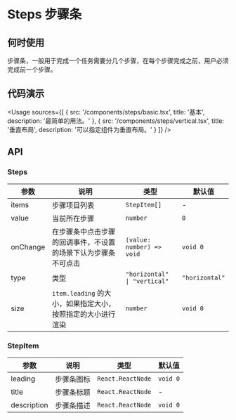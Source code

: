 
# Steps 步骤条

## 何时使用

步骤条，一般用于完成一个任务需要分几个步骤，在每个步骤完成之前，用户必须完成前一个步骤。

## 代码演示

<Usage
  sources={[
    {
      src: '/components/steps/basic.tsx',
      title: '基本',
      description: '最简单的用法。'
    },
    {
      src: '/components/steps/vertical.tsx',
      title: '垂直布局',
      description: '可以指定组件为垂直布局。'
    }
  ]}
/>

## API

### Steps

| 参数     | 说明                                                           | 类型                         | 默认值         |
| -------- | -------------------------------------------------------------- | ---------------------------- | -------------- |
| items    | 步骤项目列表                                                   | `StepItem[]`                 | -              |
| value    | 当前所在步骤                                                   | `number`                     | `0`            |
| onChange | 在步骤条中点击步骤的回调事件，不设置的场景下认为步骤条不可点击 | `(value: number) => void`    | `void 0`       |
| type     | 类型                                                           | `"horizontal" \| "vertical"` | `"horizontal"` |
| size     | `item.leading` 的大小，如果指定大小，按照指定的大小进行渲染    | `number`                     | `void 0`       |

### StepItem

| 参数        | 说明       | 类型              | 默认值   |
| ----------- | ---------- | ----------------- | -------- |
| leading     | 步骤条图标 | `React.ReactNode` | `void 0` |
| title       | 步骤条标题 | `React.ReactNode` | -        |
| description | 步骤条描述 | `React.ReactNode` | `void 0` |
